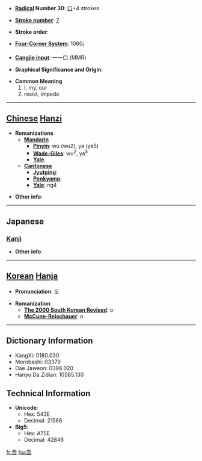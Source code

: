 * '''[[Wiktionary:Chinese radical index| Radical]] Number 30''': [[Wiktionary:Chinese radical index 口|口]]+4 strokes

* '''[[Wiktionary:Chinese total strokes index|Stroke number]]''': [[Wiktionary:Chinese total strokes index 7|7]]

* '''Stroke order''': 

* '''[[Wiktionary:Chinese four corner index|Four-Corner System]]''': 1060<sub>1</sub>

* '''[[Wiktionary:Chinese Cangjie index|Cangjie input]]''': 一一口 (MMR)

* '''Graphical Significance and Origin''': 

* '''Common Meaning'''
*#I, my, our
*# resist, impede


----

== [[Chinese]] [[Hanzi]] ==

* '''Romanizations'''
** '''[[Mandarin]]'''
*** '''[[Pinyin]]''': wú (wu2), ya (ya5)
*** '''[[Wade-Giles]]''': wu<sup>2</sup>, ya<sup>5</sup>
*** '''[[Yale]]''': 
** '''[[Cantonese]]'''
*** '''[[Jyutping]]''':
*** '''[[Penkyamp]]''': 
*** '''[[Yale]]''': ng4

* '''Other info''': 

----

==Japanese==
===[[Kanji]]===
{{kanji|on readings=[[ご]] (go)
|kun readings=[[われ]] (ware)
}}

* '''Other info''':  

----

== [[Korean]] [[Hanja]] ==

* '''Pronunciation''': 오

* '''Romanization'''
** '''[[The 2000 South Korean Revised Romanization|The 2000 South Korean Revised]]''': o
** '''[[McCune-Reischauer]]''': o

----

== Dictionary Information ==

* KangXi: 0180.030
* Morobashi: 03379
* Dae Jaweon: 0398.020
* Hanyu Da Zidian: 10585.130

== Technical Information ==

* '''Unicode''':
** Hex: 543E
** Decimal: 21566
* '''Big5''':
** Hex: A75E
** Decimal: 42846

[[fr:吾]]
[[hu:吾]]